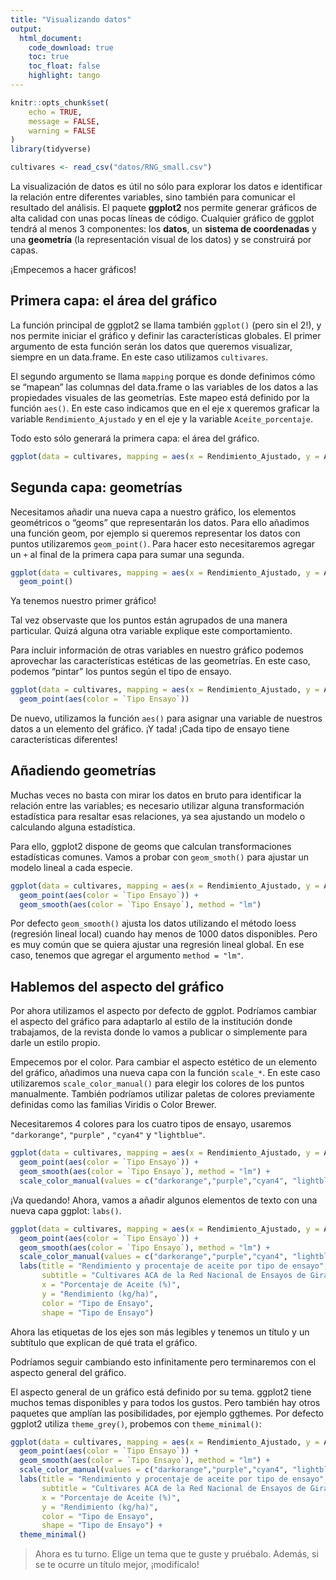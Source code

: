 ```yaml
---
title: "Visualizando datos"
output: 
  html_document:
    code_download: true
    toc: true
    toc_float: false
    highlight: tango
---
```


```r
knitr::opts_chunk$set(
	echo = TRUE,
	message = FALSE,
	warning = FALSE
)
library(tidyverse)

cultivares <- read_csv("datos/RNG_small.csv")
```

La visualización de datos es útil no sólo para explorar los datos e identificar la relación entre diferentes variables, sino también para comunicar el resultado del análisis. El paquete **ggplot2** nos permite generar gráficos de alta calidad con unas pocas líneas de código. Cualquier gráfico de ggplot tendrá al menos 3 componentes: los **datos**, un **sistema de coordenadas** y una **geometría** (la representación visual de los datos) y se construirá por capas.

¡Empecemos a hacer gráficos!

## Primera capa: el área del gráfico

La función principal de ggplot2 se llama también `ggplot()` (pero sin el 2!), y nos permite iniciar el gráfico y definir las características globales. El primer argumento de esta función serán los datos que queremos visualizar, siempre en un data.frame. En este caso utilizamos `cultivares`.

El segundo argumento se llama `mapping` porque es donde definimos cómo se "mapean" las columnas del data.frame o las variables de los datos a las propiedades visuales de las geometrías. Este mapeo está definido por la función `aes()`. En este caso indicamos que en el eje x queremos graficar la variable `Rendimiento_Ajustado` y en el eje y la variable `Aceite_porcentaje`.

Todo esto sólo generará la primera capa: el área del gráfico.

```r
ggplot(data = cultivares, mapping = aes(x = Rendimiento_Ajustado, y = Aceite_porcentaje)) 
```

## Segunda capa: geometrías

Necesitamos añadir una nueva capa a nuestro gráfico, los elementos geométricos o "geoms" que representarán los datos. Para ello añadimos una función geom, por ejemplo si queremos representar los datos con puntos utilizaremos `geom_point()`. Para hacer esto necesitaremos agregar un `+` al final de la primera capa para sumar una segunda. 

```r
ggplot(data = cultivares, mapping = aes(x = Rendimiento_Ajustado, y = Aceite_porcentaje))  +
  geom_point()
```

Ya tenemos nuestro primer gráfico! 

Tal vez observaste que los puntos están agrupados de una manera particular. Quizá alguna otra variable explique este comportamiento. 

Para incluir información de otras variables en nuestro gráfico podemos aprovechar las características estéticas de las geometrías. En este caso, podemos "pintar" los puntos según el tipo de ensayo. 

```r
ggplot(data = cultivares, mapping = aes(x = Rendimiento_Ajustado, y = Aceite_porcentaje)) +
  geom_point(aes(color = `Tipo Ensayo`))
```

De nuevo, utilizamos la función `aes()` para asignar una variable de nuestros datos a un elemento del gráfico. ¡Y tada! ¡Cada tipo de ensayo tiene características diferentes!

## Añadiendo geometrías

Muchas veces no basta con mirar los datos en bruto para identificar la relación entre las variables; es necesario utilizar alguna transformación estadística para resaltar esas relaciones, ya sea ajustando un modelo o calculando alguna estadística. 

Para ello, ggplot2 dispone de geoms que calculan transformaciones estadísticas comunes. Vamos a probar con `geom_smoth()` para ajustar un modelo lineal a cada especie. 

```r
ggplot(data = cultivares, mapping = aes(x = Rendimiento_Ajustado, y = Aceite_porcentaje)) +
  geom_point(aes(color = `Tipo Ensayo`)) +
  geom_smooth(aes(color = `Tipo Ensayo`), method = "lm")
```

Por defecto `geom_smooth()` ajusta los datos utilizando el método loess (regresión lineal local) cuando hay menos de 1000 datos disponibles. Pero es muy común que se quiera ajustar una regresión lineal global. En ese caso, tenemos que agregar el argumento `method = "lm"`.

## Hablemos del aspecto del gráfico  
  
Por ahora utilizamos el aspecto por defecto de ggplot. Podríamos cambiar el aspecto del gráfico para adaptarlo al estilo de la institución donde trabajamos, de la revista donde lo vamos a publicar o simplemente para darle un estilo propio. 
  
Empecemos por el color. Para cambiar el aspecto estético de un elemento del gráfico, añadimos una nueva capa con la función `scale_*`. En este caso utilizaremos `scale_color_manual()` para elegir los colores de los puntos manualmente. También podríamos utilizar paletas de colores previamente definidas como las familias Viridis o Color Brewer. 
  
Necesitaremos 4 colores para los cuatro tipos de ensayo, usaremos `"darkorange"`, `"purple"` , `"cyan4"` y `"lightblue"`.

```r
ggplot(data = cultivares, mapping = aes(x = Rendimiento_Ajustado, y = Aceite_porcentaje)) +
  geom_point(aes(color = `Tipo Ensayo`)) +
  geom_smooth(aes(color = `Tipo Ensayo`), method = "lm") +
  scale_color_manual(values = c("darkorange","purple","cyan4", "lightblue")) 
```

¡Va quedando! Ahora, vamos a añadir algunos elementos de texto con una nueva capa ggplot: `labs()`.

```r
ggplot(data = cultivares, mapping = aes(x = Rendimiento_Ajustado, y = Aceite_porcentaje)) +
  geom_point(aes(color = `Tipo Ensayo`)) +
  geom_smooth(aes(color = `Tipo Ensayo`), method = "lm") +
  scale_color_manual(values = c("darkorange","purple","cyan4", "lightblue"))  +
  labs(title = "Rendimiento y procentaje de aceite por tipo de ensayo",
       subtitle = "Cultivares ACA de la Red Nacional de Ensayos de Girasol",
       x = "Porcentaje de Aceite (%)",
       y = "Rendimiento (kg/ha)",
       color = "Tipo de Ensayo",
       shape = "Tipo de Ensayo") 
```

Ahora las etiquetas de los ejes son más legibles y tenemos un título y un subtítulo que explican de qué trata el gráfico. 

Podríamos seguir cambiando esto infinitamente pero terminaremos con el aspecto general del gráfico. 

El aspecto general de un gráfico está definido por su tema. ggplot2 tiene muchos temas disponibles y para todos los gustos. Pero también hay otros paquetes que amplían las posibilidades, por ejemplo ggthemes. Por defecto ggplot2 utiliza `theme_grey()`, probemos con `theme_minimal()`:

```r
ggplot(data = cultivares, mapping = aes(x = Rendimiento_Ajustado, y = Aceite_porcentaje)) +
  geom_point(aes(color = `Tipo Ensayo`)) +
  geom_smooth(aes(color = `Tipo Ensayo`), method = "lm") +
  scale_color_manual(values = c("darkorange","purple","cyan4", "lightblue"))  +
  labs(title = "Rendimiento y procentaje de aceite por tipo de ensayo",
       subtitle = "Cultivares ACA de la Red Nacional de Ensayos de Girasol",
       x = "Porcentaje de Aceite (%)",
       y = "Rendimiento (kg/ha)",
       color = "Tipo de Ensayo",
       shape = "Tipo de Ensayo") +
  theme_minimal()
```

> Ahora es tu turno. Elige un tema que te guste y pruébalo. Además, si se te ocurre un título mejor, ¡modifícalo!
